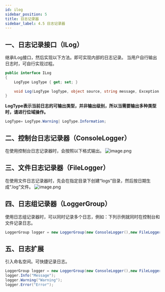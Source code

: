 ```yaml
---
id: ilog
sidebar_position: 5
title: 日志记录器
sidebar_label: 4.5 日志记录器
---
```


## 一、日志记录接口（ILog）
继承ILog接口，然后实现以下方法。即可实现内部的日志记录。
当用户自行输出日志时，可自行实现过程。
```csharp
public interface ILog
{
    LogType LogType { get; set; }
    
    void Log(LogType logType, object source, string message, Exception exception);
}

```
**LogType表示当前日志的可输出类型，并非输出级别，所以当需要输出多种类型时，请进行位域操作。**
```csharp
LogType= LogType.Warning| LogType.Information;
```

## 二、控制台日志记录器（ConsoleLogger）
在使用控制台日志记录器时，会按照以下格式输出。
![image.png](https://cdn.nlark.com/yuque/0/2022/png/25438888/1645362519650-0a526ef1-d410-4158-8dbf-54842d4f3b2d.png#clientId=u27122025-3a3c-4&crop=0&crop=0&crop=1&crop=1&errorMessage=unknown%20error&from=paste&height=54&id=uef064240&margin=%5Bobject%20Object%5D&name=image.png&originHeight=107&originWidth=809&originalType=binary&ratio=1&rotation=0&showTitle=false&size=17952&status=error&style=none&taskId=u317166cd-8368-45ba-9cea-59171b10e95&title=&width=404.5)

## 三、文件日志记录器（FileLogger）
在使用文件日志记录器时，先会在指定目录下创建“logs”目录，然后按日期生成“.log”文件。
![image.png](https://cdn.nlark.com/yuque/0/2022/png/25438888/1645362772786-6538579f-b6f3-427b-b750-28ac38abd09b.png#clientId=u27122025-3a3c-4&crop=0&crop=0&crop=1&crop=1&errorMessage=unknown%20error&from=paste&height=163&id=u2ddd4417&margin=%5Bobject%20Object%5D&name=image.png&originHeight=325&originWidth=1391&originalType=binary&ratio=1&rotation=0&showTitle=false&size=35937&status=error&style=shadow&taskId=u4ac63909-dab3-4911-9084-a7f79001deb&title=&width=695.5)

## 四、日志组记录器（LoggerGroup）
使用日志组记录器时，可以同时记录多个日志，例如：下列示例就同时在控制台和文件记录日志。
```csharp
LoggerGroup logger = new LoggerGroup(new ConsoleLogger(),new FileLogger());
```

## 五、日志扩展
引入命名空间。可快捷记录日志。
```csharp
LoggerGroup logger = new LoggerGroup(new ConsoleLogger(),new FileLogger());
logger.Info("Message");
logger.Warning("Warning");
logger.Error("Error");
```
